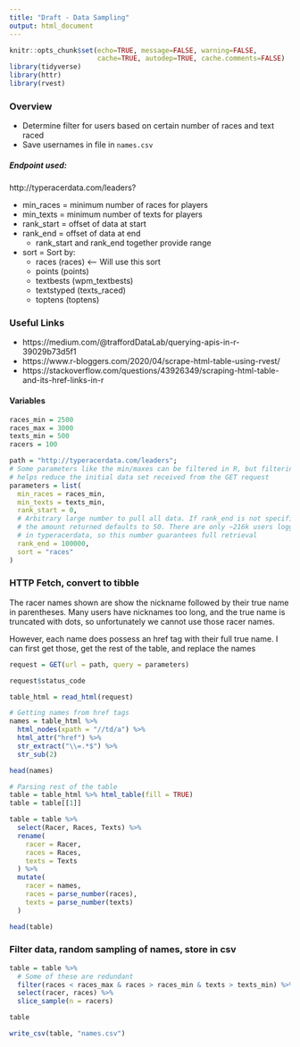 ```yaml
---
title: "Draft - Data Sampling"
output: html_document
---
```


```r
knitr::opts_chunk$set(echo=TRUE, message=FALSE, warning=FALSE,
                      cache=TRUE, autodep=TRUE, cache.comments=FALSE)
library(tidyverse)
library(httr)
library(rvest)
```

### Overview
- Determine filter for users based on certain number of races and text raced
- Save usernames in file in `names.csv`

##### Endpoint used:
http://typeracerdata.com/leaders?  

- min_races = minimum number of races for players
- min_texts = minimum number of texts for players
- rank_start = offset of data at start
- rank_end = offset of data at end
  - rank_start and rank_end together provide range
- sort = Sort by:
  - races (races) <-- Will use this sort 
  - points (points)
  - textbests (wpm_textbests)
  - textstyped (texts_raced)
  - toptens (toptens)
  
### Useful Links
- https://medium.com/@traffordDataLab/querying-apis-in-r-39029b73d5f1
- https://www.r-bloggers.com/2020/04/scrape-html-table-using-rvest/
- https://stackoverflow.com/questions/43926349/scraping-html-table-and-its-href-links-in-r

#### Variables

```r
races_min = 2500
races_max = 3000
texts_min = 500
racers = 100

path = "http://typeracerdata.com/leaders";
# Some parameters like the min/maxes can be filtered in R, but filtering
# helps reduce the initial data set received from the GET request
parameters = list(
  min_races = races_min,
  min_texts = texts_min,
  rank_start = 0,
  # Arbitrary large number to pull all data. If rank_end is not specified,
  # the amount returned defaults to 50. There are only ~216k users logged
  # in typeracerdata, so this number guarantees full retrieval
  rank_end = 100000,
  sort = "races"
)
```

### HTTP Fetch, convert to tibble

The racer names shown are show the nickname followed by their true name in parentheses. Many users have nicknames too long, and the true name is truncated with dots, so unfortunately we cannot use those racer names. 

However, each name does possess an href tag with their full true name. I can first get those, get the rest of the table, and replace the names

```r
request = GET(url = path, query = parameters)

request$status_code

table_html = read_html(request)

# Getting names from href tags
names = table_html %>% 
  html_nodes(xpath = "//td/a") %>% 
  html_attr("href") %>% 
  str_extract("\\=.*$") %>% 
  str_sub(2)

head(names)

# Parsing rest of the table
table = table_html %>% html_table(fill = TRUE)
table = table[[1]]

table = table %>% 
  select(Racer, Races, Texts) %>% 
  rename(
    racer = Racer,
    races = Races,
    texts = Texts
  ) %>% 
  mutate(
    racer = names,
    races = parse_number(races),
    texts = parse_number(texts)
  )

head(table)

```

### Filter data, random sampling of names, store in csv
```r
table = table %>% 
  # Some of these are redundant
  filter(races < races_max & races > races_min & texts > texts_min) %>% 
  select(racer, races) %>% 
  slice_sample(n = racers)

table

write_csv(table, "names.csv")
```
